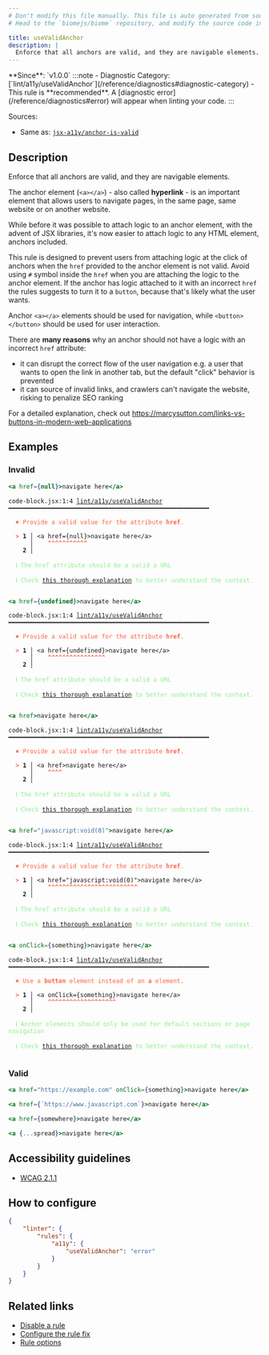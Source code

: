```yaml
---
# Don't modify this file manually. This file is auto generated from source, and you will lose your changes next time the website is built.
# Head to the `biomejs/biome` repository, and modify the source code in there.

title: useValidAnchor
description: |
  Enforce that all anchors are valid, and they are navigable elements.
---
```


<Tabs>
<TabItem label="JSX and TSX" icon="seti:javascript">
**Since**: `v1.0.0`
:::note
- Diagnostic Category: [`lint/a11y/useValidAnchor`](/reference/diagnostics#diagnostic-category)
- This rule is **recommended**. A [diagnostic error](/reference/diagnostics#error) will appear when linting your code.
:::

Sources: 
- Same as: <a href="https://github.com/jsx-eslint/eslint-plugin-jsx-a11y/blob/main/docs/rules/anchor-is-valid.md" target="_blank"><code>jsx-a11y/anchor-is-valid</code></a>

## Description
Enforce that all anchors are valid, and they are navigable elements.

The anchor element (`<a></a>`) - also called **hyperlink** - is an important element
that allows users to navigate pages, in the same page, same website or on another website.

While before it was possible to attach logic to an anchor element, with the advent of JSX libraries,
it's now  easier to attach logic to any HTML element, anchors included.

This rule is designed to prevent users from attaching logic at the click of anchors when the `href`
provided to the anchor element is not valid. Avoid using `#` symbol inside the `href` when you are
attaching the logic to the anchor element. If the anchor has logic attached to it with an incorrect `href`
the rules suggests to turn it to a `button`, because that's likely what the user wants.

Anchor `<a></a>` elements should be used for navigation, while `<button></button>` should be
used for user interaction.

There are **many reasons** why an anchor should not have a logic with an incorrect `href` attribute:

- it can disrupt the correct flow of the user navigation e.g. a user that wants to open the link
in another tab, but the default "click" behavior is prevented
- it can source of invalid links, and crawlers can't navigate the website, risking to penalize
SEO ranking

For a detailed explanation, check out https://marcysutton.com/links-vs-buttons-in-modern-web-applications

## Examples

### Invalid

```jsx
<a href={null}>navigate here</a>
```

<pre class="language-text"><code class="language-text">code-block.jsx:1:4 <a href="https://biomejs.dev/linter/rules/use-valid-anchor">lint/a11y/useValidAnchor</a> ━━━━━━━━━━━━━━━━━━━━━━━━━━━━━━━━━━━━━━━━━━━━━━━━━━━━━━━━<br /><br />  <strong><span style="color: Tomato;">✖</span></strong> <span style="color: Tomato;">Provide a valid value for the attribute </span><span style="color: Tomato;"><strong>href</strong></span><span style="color: Tomato;">.</span><br />  <br />  <strong><span style="color: Tomato;">&gt;</span></strong> <strong>1 │ </strong>&lt;a href=&#123;null&#125;&gt;navigate here&lt;/a&gt;<br />   <strong>   │ </strong>   <strong><span style="color: Tomato;">^</span></strong><strong><span style="color: Tomato;">^</span></strong><strong><span style="color: Tomato;">^</span></strong><strong><span style="color: Tomato;">^</span></strong><strong><span style="color: Tomato;">^</span></strong><strong><span style="color: Tomato;">^</span></strong><strong><span style="color: Tomato;">^</span></strong><strong><span style="color: Tomato;">^</span></strong><strong><span style="color: Tomato;">^</span></strong><strong><span style="color: Tomato;">^</span></strong><strong><span style="color: Tomato;">^</span></strong><br />    <strong>2 │ </strong><br />  <br />  <strong><span style="color: lightgreen;">ℹ</span></strong> <span style="color: lightgreen;">The href attribute should be a valid a URL</span><br />  <br />  <strong><span style="color: lightgreen;">ℹ</span></strong> <span style="color: lightgreen;">Check </span><span style="color: lightgreen;"><a href="https://marcysutton.com/links-vs-buttons-in-modern-web-applications">this thorough explanation</a></span><span style="color: lightgreen;"> to better understand the context.</span><br />  <br /></code></pre>

```jsx
<a href={undefined}>navigate here</a>
```

<pre class="language-text"><code class="language-text">code-block.jsx:1:4 <a href="https://biomejs.dev/linter/rules/use-valid-anchor">lint/a11y/useValidAnchor</a> ━━━━━━━━━━━━━━━━━━━━━━━━━━━━━━━━━━━━━━━━━━━━━━━━━━━━━━━━<br /><br />  <strong><span style="color: Tomato;">✖</span></strong> <span style="color: Tomato;">Provide a valid value for the attribute </span><span style="color: Tomato;"><strong>href</strong></span><span style="color: Tomato;">.</span><br />  <br />  <strong><span style="color: Tomato;">&gt;</span></strong> <strong>1 │ </strong>&lt;a href=&#123;undefined&#125;&gt;navigate here&lt;/a&gt;<br />   <strong>   │ </strong>   <strong><span style="color: Tomato;">^</span></strong><strong><span style="color: Tomato;">^</span></strong><strong><span style="color: Tomato;">^</span></strong><strong><span style="color: Tomato;">^</span></strong><strong><span style="color: Tomato;">^</span></strong><strong><span style="color: Tomato;">^</span></strong><strong><span style="color: Tomato;">^</span></strong><strong><span style="color: Tomato;">^</span></strong><strong><span style="color: Tomato;">^</span></strong><strong><span style="color: Tomato;">^</span></strong><strong><span style="color: Tomato;">^</span></strong><strong><span style="color: Tomato;">^</span></strong><strong><span style="color: Tomato;">^</span></strong><strong><span style="color: Tomato;">^</span></strong><strong><span style="color: Tomato;">^</span></strong><strong><span style="color: Tomato;">^</span></strong><br />    <strong>2 │ </strong><br />  <br />  <strong><span style="color: lightgreen;">ℹ</span></strong> <span style="color: lightgreen;">The href attribute should be a valid a URL</span><br />  <br />  <strong><span style="color: lightgreen;">ℹ</span></strong> <span style="color: lightgreen;">Check </span><span style="color: lightgreen;"><a href="https://marcysutton.com/links-vs-buttons-in-modern-web-applications">this thorough explanation</a></span><span style="color: lightgreen;"> to better understand the context.</span><br />  <br /></code></pre>

```jsx
<a href>navigate here</a>
```

<pre class="language-text"><code class="language-text">code-block.jsx:1:4 <a href="https://biomejs.dev/linter/rules/use-valid-anchor">lint/a11y/useValidAnchor</a> ━━━━━━━━━━━━━━━━━━━━━━━━━━━━━━━━━━━━━━━━━━━━━━━━━━━━━━━━<br /><br />  <strong><span style="color: Tomato;">✖</span></strong> <span style="color: Tomato;">Provide a valid value for the attribute </span><span style="color: Tomato;"><strong>href</strong></span><span style="color: Tomato;">.</span><br />  <br />  <strong><span style="color: Tomato;">&gt;</span></strong> <strong>1 │ </strong>&lt;a href&gt;navigate here&lt;/a&gt;<br />   <strong>   │ </strong>   <strong><span style="color: Tomato;">^</span></strong><strong><span style="color: Tomato;">^</span></strong><strong><span style="color: Tomato;">^</span></strong><strong><span style="color: Tomato;">^</span></strong><br />    <strong>2 │ </strong><br />  <br />  <strong><span style="color: lightgreen;">ℹ</span></strong> <span style="color: lightgreen;">The href attribute should be a valid a URL</span><br />  <br />  <strong><span style="color: lightgreen;">ℹ</span></strong> <span style="color: lightgreen;">Check </span><span style="color: lightgreen;"><a href="https://marcysutton.com/links-vs-buttons-in-modern-web-applications">this thorough explanation</a></span><span style="color: lightgreen;"> to better understand the context.</span><br />  <br /></code></pre>

```jsx
<a href="javascript:void(0)">navigate here</a>
```

<pre class="language-text"><code class="language-text">code-block.jsx:1:4 <a href="https://biomejs.dev/linter/rules/use-valid-anchor">lint/a11y/useValidAnchor</a> ━━━━━━━━━━━━━━━━━━━━━━━━━━━━━━━━━━━━━━━━━━━━━━━━━━━━━━━━<br /><br />  <strong><span style="color: Tomato;">✖</span></strong> <span style="color: Tomato;">Provide a valid value for the attribute </span><span style="color: Tomato;"><strong>href</strong></span><span style="color: Tomato;">.</span><br />  <br />  <strong><span style="color: Tomato;">&gt;</span></strong> <strong>1 │ </strong>&lt;a href=&quot;javascript:void(0)&quot;&gt;navigate here&lt;/a&gt;<br />   <strong>   │ </strong>   <strong><span style="color: Tomato;">^</span></strong><strong><span style="color: Tomato;">^</span></strong><strong><span style="color: Tomato;">^</span></strong><strong><span style="color: Tomato;">^</span></strong><strong><span style="color: Tomato;">^</span></strong><strong><span style="color: Tomato;">^</span></strong><strong><span style="color: Tomato;">^</span></strong><strong><span style="color: Tomato;">^</span></strong><strong><span style="color: Tomato;">^</span></strong><strong><span style="color: Tomato;">^</span></strong><strong><span style="color: Tomato;">^</span></strong><strong><span style="color: Tomato;">^</span></strong><strong><span style="color: Tomato;">^</span></strong><strong><span style="color: Tomato;">^</span></strong><strong><span style="color: Tomato;">^</span></strong><strong><span style="color: Tomato;">^</span></strong><strong><span style="color: Tomato;">^</span></strong><strong><span style="color: Tomato;">^</span></strong><strong><span style="color: Tomato;">^</span></strong><strong><span style="color: Tomato;">^</span></strong><strong><span style="color: Tomato;">^</span></strong><strong><span style="color: Tomato;">^</span></strong><strong><span style="color: Tomato;">^</span></strong><strong><span style="color: Tomato;">^</span></strong><strong><span style="color: Tomato;">^</span></strong><br />    <strong>2 │ </strong><br />  <br />  <strong><span style="color: lightgreen;">ℹ</span></strong> <span style="color: lightgreen;">The href attribute should be a valid a URL</span><br />  <br />  <strong><span style="color: lightgreen;">ℹ</span></strong> <span style="color: lightgreen;">Check </span><span style="color: lightgreen;"><a href="https://marcysutton.com/links-vs-buttons-in-modern-web-applications">this thorough explanation</a></span><span style="color: lightgreen;"> to better understand the context.</span><br />  <br /></code></pre>

```jsx
<a onClick={something}>navigate here</a>
```

<pre class="language-text"><code class="language-text">code-block.jsx:1:4 <a href="https://biomejs.dev/linter/rules/use-valid-anchor">lint/a11y/useValidAnchor</a> ━━━━━━━━━━━━━━━━━━━━━━━━━━━━━━━━━━━━━━━━━━━━━━━━━━━━━━━━<br /><br />  <strong><span style="color: Tomato;">✖</span></strong> <span style="color: Tomato;">Use a </span><span style="color: Tomato;"><strong>button</strong></span><span style="color: Tomato;"> element instead of an </span><span style="color: Tomato;"><strong>a</strong></span><span style="color: Tomato;"> element.</span><br />  <br />  <strong><span style="color: Tomato;">&gt;</span></strong> <strong>1 │ </strong>&lt;a onClick=&#123;something&#125;&gt;navigate here&lt;/a&gt;<br />   <strong>   │ </strong>   <strong><span style="color: Tomato;">^</span></strong><strong><span style="color: Tomato;">^</span></strong><strong><span style="color: Tomato;">^</span></strong><strong><span style="color: Tomato;">^</span></strong><strong><span style="color: Tomato;">^</span></strong><strong><span style="color: Tomato;">^</span></strong><strong><span style="color: Tomato;">^</span></strong><strong><span style="color: Tomato;">^</span></strong><strong><span style="color: Tomato;">^</span></strong><strong><span style="color: Tomato;">^</span></strong><strong><span style="color: Tomato;">^</span></strong><strong><span style="color: Tomato;">^</span></strong><strong><span style="color: Tomato;">^</span></strong><strong><span style="color: Tomato;">^</span></strong><strong><span style="color: Tomato;">^</span></strong><strong><span style="color: Tomato;">^</span></strong><strong><span style="color: Tomato;">^</span></strong><strong><span style="color: Tomato;">^</span></strong><strong><span style="color: Tomato;">^</span></strong><br />    <strong>2 │ </strong><br />  <br />  <strong><span style="color: lightgreen;">ℹ</span></strong> <span style="color: lightgreen;">Anchor elements should only be used for default sections or page navigation</span><br />  <br />  <strong><span style="color: lightgreen;">ℹ</span></strong> <span style="color: lightgreen;">Check </span><span style="color: lightgreen;"><a href="https://marcysutton.com/links-vs-buttons-in-modern-web-applications">this thorough explanation</a></span><span style="color: lightgreen;"> to better understand the context.</span><br />  <br /></code></pre>

### Valid

```jsx
<a href="https://example.com" onClick={something}>navigate here</a>
```

```jsx
<a href={`https://www.javascript.com`}>navigate here</a>
```

```jsx
<a href={somewhere}>navigate here</a>
```

```jsx
<a {...spread}>navigate here</a>
```

## Accessibility guidelines

- [WCAG 2.1.1](https://www.w3.org/WAI/WCAG21/Understanding/keyboard)

## How to configure
```json title="biome.json"
{
	"linter": {
		"rules": {
			"a11y": {
				"useValidAnchor": "error"
			}
		}
	}
}

```
## Related links

- [Disable a rule](/linter/#disable-a-lint-rule)
- [Configure the rule fix](/linter#configure-the-rule-fix)
- [Rule options](/linter/#rule-options)

</TabItem>
</Tabs>

